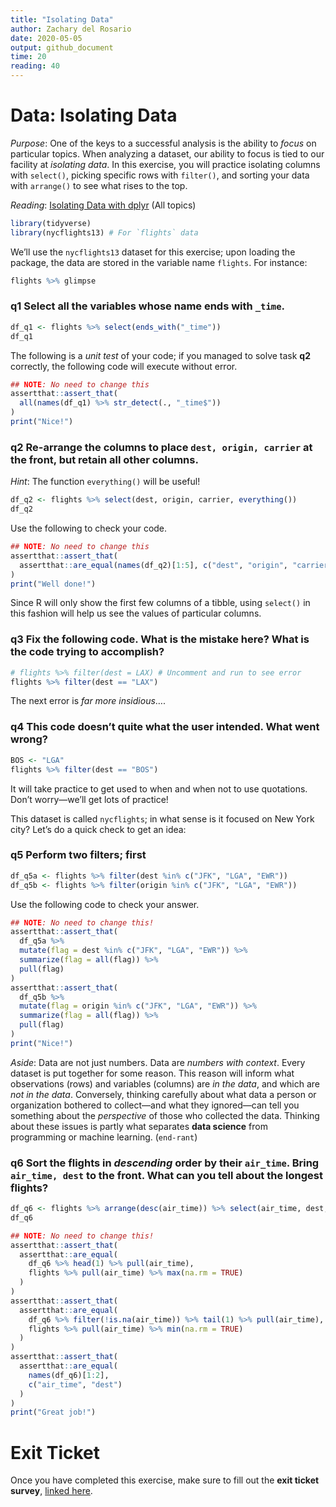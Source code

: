 ```yaml
---
title: "Isolating Data"
author: Zachary del Rosario
date: 2020-05-05
output: github_document
time: 20
reading: 40
---
```


# Data: Isolating Data

*Purpose*: One of the keys to a successful analysis is the ability to *focus* on particular topics.
When analyzing a dataset, our ability to focus is tied to our facility at *isolating data*.
In this exercise, you will practice isolating columns with `select()`, picking specific rows with `filter()`, and sorting your data with `arrange()` to see what rises to the top.

*Reading*: [Isolating Data with dplyr](https://rstudio.cloud/learn/primers/2.2) (All topics)

```r
library(tidyverse)
library(nycflights13) # For `flights` data
```

We'll use the `nycflights13` dataset for this exercise; upon loading the package, the data are stored in the variable name `flights`.
For instance:

```r
flights %>% glimpse
```

### **q1** Select all the variables whose name ends with `_time`.

```r
df_q1 <- flights %>% select(ends_with("_time"))
df_q1
```

The following is a *unit test* of your code; if you managed to solve task **q2** correctly, the following code will execute without error.

```r
## NOTE: No need to change this
assertthat::assert_that(
  all(names(df_q1) %>% str_detect(., "_time$"))
)
print("Nice!")
```

### **q2** Re-arrange the columns to place `dest, origin, carrier` at the front, but retain all other columns.

*Hint*: The function `everything()` will be useful!

```r
df_q2 <- flights %>% select(dest, origin, carrier, everything())
df_q2
```

Use the following to check your code.

```r
## NOTE: No need to change this
assertthat::assert_that(
  assertthat::are_equal(names(df_q2)[1:5], c("dest", "origin", "carrier", "year", "month"))
)
print("Well done!")
```

Since R will only show the first few columns of a tibble, using `select()` in this fashion will help us see the values of particular columns.

### **q3** Fix the following code. What is the mistake here? What is the code trying to accomplish?

```r
# flights %>% filter(dest = LAX) # Uncomment and run to see error
flights %>% filter(dest == "LAX")
```

The next error is *far more insidious*....

### **q4** This code doesn't quite what the user intended. What went wrong?

```r
BOS <- "LGA"
flights %>% filter(dest == "BOS")
```

It will take practice to get used to when and when not to use quotations.
Don't worry---we'll get lots of practice!

This dataset is called `nycflights`; in what sense is it focused on New York city?
Let's do a quick check to get an idea:

### **q5** Perform **two** filters; first

```r
df_q5a <- flights %>% filter(dest %in% c("JFK", "LGA", "EWR"))
df_q5b <- flights %>% filter(origin %in% c("JFK", "LGA", "EWR"))
```

Use the following code to check your answer.

```r
## NOTE: No need to change this!
assertthat::assert_that(
  df_q5a %>%
  mutate(flag = dest %in% c("JFK", "LGA", "EWR")) %>%
  summarize(flag = all(flag)) %>%
  pull(flag)
)
assertthat::assert_that(
  df_q5b %>%
  mutate(flag = origin %in% c("JFK", "LGA", "EWR")) %>%
  summarize(flag = all(flag)) %>%
  pull(flag)
)
print("Nice!")
```

*Aside*: Data are not just numbers.
Data are *numbers with context*.
Every dataset is put together for some reason.
This reason will inform what observations (rows) and variables (columns) are *in the data*, and which are *not in the data*.
Conversely, thinking carefully about what data a person or organization bothered to collect---and what they ignored---can tell you something about the *perspective* of those who collected the data.
Thinking about these issues is partly what separates **data science** from programming or machine learning.
(`end-rant`)

### **q6** Sort the flights in *descending* order by their `air_time`. Bring `air_time, dest` to the front. What can you tell about the longest flights?

```r
df_q6 <- flights %>% arrange(desc(air_time)) %>% select(air_time, dest, everything())
df_q6
```

```r
## NOTE: No need to change this!
assertthat::assert_that(
  assertthat::are_equal(
    df_q6 %>% head(1) %>% pull(air_time),
    flights %>% pull(air_time) %>% max(na.rm = TRUE)
  )
)
assertthat::assert_that(
  assertthat::are_equal(
    df_q6 %>% filter(!is.na(air_time)) %>% tail(1) %>% pull(air_time),
    flights %>% pull(air_time) %>% min(na.rm = TRUE)
  )
)
assertthat::assert_that(
  assertthat::are_equal(
    names(df_q6)[1:2],
    c("air_time", "dest")
  )
)
print("Great job!")
```

<!-- include-exit-ticket -->

# Exit Ticket

<!-- -------------------------------------------------- -->

Once you have completed this exercise, make sure to fill out the **exit ticket survey**, [linked here](https://docs.google.com/forms/d/e/1FAIpQLSeuq2LFIwWcm05e8-JU84A3irdEL7JkXhMq5Xtoalib36LFHw/viewform?usp=pp_url&entry.693978880=e-data01-isolate-assignment.Rmd).
